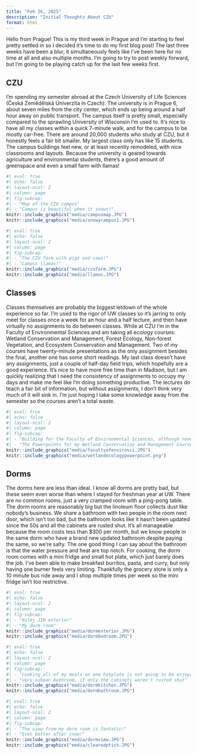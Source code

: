 ```yaml
---
title: "Feb 26, 2025"
description: "Initial Thoughts About CZU"
format: html
---
```


Hello from Prague\! This is my third week in Prague and I’m starting to feel pretty settled in so I decided it's time to do my first blog post\! The last three weeks have been a blur, it simultaneously feels like I’ve been here for no time at all and also multiple months. I’m going to try to post weekly forward, but I’m going to be playing catch up for the last few weeks first. 


## CZU

I’m spending my semester abroad at the Czech University of Life Sciences (Česká Zemědělská Univerzita in Czech). The university is in Prague 6, about seven miles from the city center, which ends up being around a half hour away on public transport. The campus itself is pretty small, especially compared to the sprawling University of Wisconsin I’m used to. It’s nice to have all my classes within a quick 7-minute walk, and for the campus to be mostly car-free. There are around 20,000 students who study at CZU, but it honestly feels a fair bit smaller. My largest class only has like 15 students. The campus buildings feel new, or at least recently remodeled, with nice classrooms and layouts. Because the university is geared towards agriculture and environmental students, there’s a good amount of greenspace and even a small farm with llamas!

```r
#| eval: true
#| echo: false
#| layout-ncol: 2
#| column: page
#| fig-subcap: 
#| - "Map of the CZU campus"
#| - "Campus is beautiful when it snows!"
knitr::include_graphics("media/campusmap.JPG")
knitr::include_graphics("media/snowycampus1.JPG")
```

```r
#| eval: true
#| echo: false
#| layout-ncol: 2
#| column: page
#| fig-subcap: 
#| - "The CZU farm with pigs and cows!"
#| - "Campus llamas!"
knitr::include_graphics("media/czufarm.JPG")
knitr::include_graphics("media/llamas.JPG")
```

## Classes

Classes themselves are probably the biggest letdown of the whole experience so far. I’m used to the rigor of UW classes so it’s jarring to only meet for classes once a week for an hour and a half lecture, and then have virtually no assignments to do between classes. While at CZU I’m in the Faculty of Environmental Sciences and am taking all ecology courses: Wetland Conservation and Management, Forest Ecology, Non-forest Vegetation, and Ecosystem Conservation and Management. Two of my courses have twenty-minute presentations as the only assignment besides the final, another one has some short readings. My last class doesn’t have any assignments, just a couple of half-day field trips, which hopefully are a good experience. It’s nice to have more free time than in Madison, but I am quickly realizing that I need the consistency of assignments to occupy my days and make me feel like I’m doing something productive. The lectures do teach a fair bit of information, but without assignments, I don’t think very much of it will sink in. I’m just hoping I take some knowledge away from the semester so the courses aren’t a total waste. 

```r
#| eval: true
#| echo: false
#| layout-ncol: 2
#| column: page
#| fig-subcap: 
#| - "Building for the Faculty of Environmental Sciences, although none of my courses are here"
#| - "The Powerpoints for my Wetland Conservation and Management Course leave a lot to be desired"
knitr::include_graphics("media/facultyofenvirosci.JPG")
knitr::include_graphics("media/wetlandecologypowerpoint.png")
```

## Dorms

The dorms here are less than ideal. I know all dorms are pretty bad, but these seem even worse than where I stayed for freshman year at UW. There are no common rooms, just a very cramped room with a ping-pong table. The dorm rooms are reasonably big but the linoleum floor collects dust like nobody's business. We share a bathroom with two people in the room next door, which isn't too bad, but the bathroom looks like it hasn’t been updated since the 50s and all the cabinets are rusted shut. It's all manageable because the room costs less than $300 per month, but we know people in the same dorm who have a brand new updated bathroom despite paying the same, so we’re salty. The one good thing I can say about the bathroom is that the water pressure and heat are top notch. For cooking, the dorm room comes with a mini fridge and small hot plate, which just barely does the job. I’ve been able to make breakfast burritos, pasta, and curry, but only having one burner feels very limiting. Thankfully the grocery store is only a 10 minute bus ride away and I shop multiple times per week so the mini fridge isn’t too restrictive.

```r
#| eval: true
#| echo: false
#| layout-ncol: 2
#| column: page
#| fig-subcap: 
#| - "Kolej JIH exterior"
#| - "My dorm room"
knitr::include_graphics("media/dormexterior.JPG")
knitr::include_graphics("media/dormbedroom.JPG")
```

```r
#| eval: true
#| echo: false
#| layout-ncol: 2
#| column: page
#| fig-subcap: 
#| - "Cooking all of my meals on one hotplate is not going to be enjoyable"
#| - "very subpar bathroom, if only the cabinets weren't rusted shut"
knitr::include_graphics("media/dormkitchen.JPG")
knitr::include_graphics("media/dormbathroom.JPG")
```

```r
#| eval: true
#| echo: false
#| layout-ncol: 2
#| column: page
#| fig-subcap: 
#| - "The view from my dorm room is fantatic!"
#| - "Even better after snow!"
knitr::include_graphics("media/dormview.JPG")
knitr::include_graphics("media/clearedptich.JPG")
```
